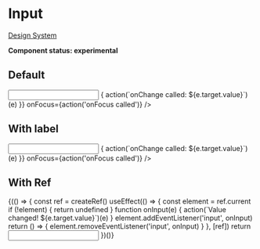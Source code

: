 
<Meta title="UI/Form/Input" component={Input} />

# Input

[Design System](https://designsystem.amsterdam.nl/7awj1hc9f/p/657629-text-input)

**Component status: experimental**

## Default

<Preview>
  <Story name="Default">
    <Fragment>
      <Input
        onBlur={action('onBlur called')}
        onChange={(e) => {
          action(`onChange called: ${e.target.value}`)(e)
        }}
        onFocus={action('onFocus called')}
      />
    </Fragment>
  </Story>
</Preview>

## With label

<Preview>
  <Story name="With label">
    <Fragment>
      <Label htmlFor="some-input" label="Some label" />
      <Input
        id="some-input"
        onBlur={action('onBlur called')}
        onChange={(e) => {
          action(`onChange called: ${e.target.value}`)(e)
        }}
        onFocus={action('onFocus called')}
      />
    </Fragment>
  </Story>
</Preview>

## With Ref

<Preview>
  <Story name="With Ref">
    <Fragment>
      {(() => {
        const ref = createRef()
        useEffect(() => {
          const element = ref.current
          if (!element) {
            return undefined
          }
          function onInput(e) {
            action(`Value changed! ${e.target.value}`)(e)
          }
          element.addEventListener('input', onInput)
          return () => {
            element.removeEventListener('input', onInput)
          }
        }, [ref])
        return <Input ref={ref} />
      })()}
    </Fragment>
  </Story>
</Preview>
